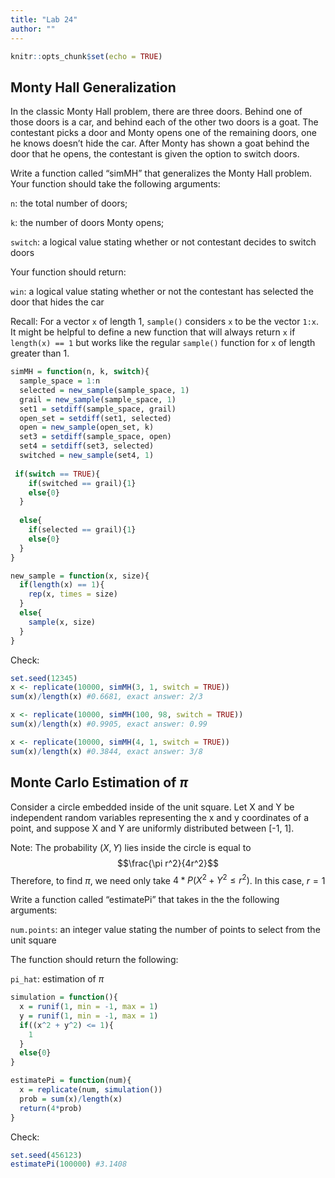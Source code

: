 ```yaml
---
title: "Lab 24"
author: ""
---
```


```r
knitr::opts_chunk$set(echo = TRUE)
```

## Monty Hall Generalization

In the classic Monty Hall problem, there are three doors. Behind one of those doors is a car, and behind each of the other two doors is a goat. The contestant picks a door and Monty opens one of the remaining doors, one he knows doesn't hide the car. After Monty has shown a goat behind the door that he opens, the contestant is given the option to switch doors.

Write a function called "simMH" that generalizes the Monty Hall problem. Your function should take the following arguments:

`n`: the total number of doors;

`k`: the number of doors Monty opens;

`switch`: a logical value stating whether or not contestant decides to switch doors

Your function should return:

`win`: a logical value stating whether or not the contestant has selected the door that hides the car

Recall: For a vector `x` of length 1, `sample()` considers `x` to be the vector `1:x`. It might be helpful to define a new function that will always return `x` if `length(x) == 1` but works like the regular `sample()` function for `x` of length greater than 1.


```r
simMH = function(n, k, switch){
  sample_space = 1:n
  selected = new_sample(sample_space, 1)
  grail = new_sample(sample_space, 1)
  set1 = setdiff(sample_space, grail)
  open_set = setdiff(set1, selected)
  open = new_sample(open_set, k)
  set3 = setdiff(sample_space, open)
  set4 = setdiff(set3, selected)
  switched = new_sample(set4, 1)
  
 if(switch == TRUE){
    if(switched == grail){1}
    else{0}
  }
  
  else{
    if(selected == grail){1}
    else{0}
  }
}

new_sample = function(x, size){
  if(length(x) == 1){
    rep(x, times = size)
  }
  else{
    sample(x, size)
  }
}
```

Check:
```r
set.seed(12345)
x <- replicate(10000, simMH(3, 1, switch = TRUE))
sum(x)/length(x) #0.6681, exact answer: 2/3

x <- replicate(10000, simMH(100, 98, switch = TRUE))
sum(x)/length(x) #0.9905, exact answer: 0.99

x <- replicate(10000, simMH(4, 1, switch = TRUE))
sum(x)/length(x) #0.3844, exact answer: 3/8
```



## Monte Carlo Estimation of $\pi$ 

Consider a circle embedded inside of the unit square. Let X and Y be independent random variables representing the x and y coordinates of a point, and suppose X and Y are uniformly distributed between [-1, 1]. 

Note: The probability $(X,Y)$ lies inside the circle is equal to $$\frac{\pi r^2}{4r^2}$$ Therefore, to find $\pi$, we need only take $4*P(X^2 + Y^2 \le r^2)$. In this case, $r = 1$

Write a function called "estimatePi" that takes in the the following arguments:

`num.points`: an integer value stating the number of points to select from the unit square

The function should return the following:

`pi_hat`: estimation of $\pi$

```r
simulation = function(){
  x = runif(1, min = -1, max = 1)
  y = runif(1, min = -1, max = 1)
  if((x^2 + y^2) <= 1){
    1
  }
  else{0}
}

estimatePi = function(num){
  x = replicate(num, simulation())
  prob = sum(x)/length(x)
  return(4*prob)
}
```


Check:
```r
set.seed(456123)
estimatePi(100000) #3.1408
```

